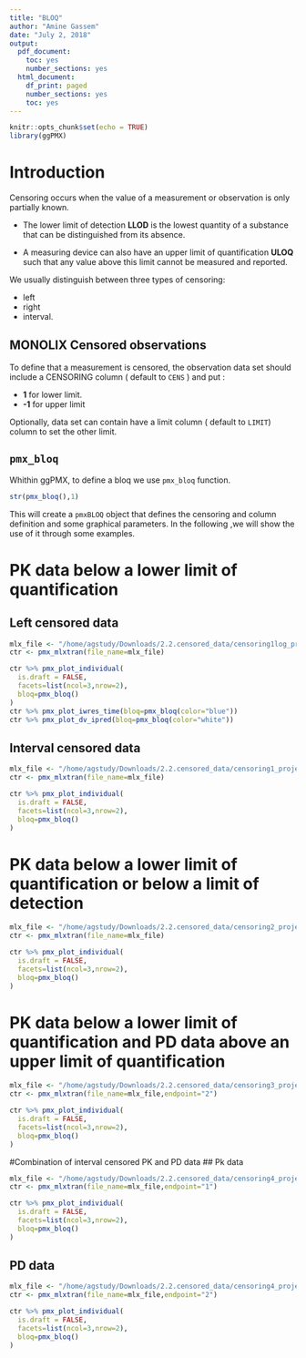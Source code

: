 ```yaml
---
title: "BLOQ"
author: "Amine Gassem"
date: "July 2, 2018"
output:
  pdf_document:
    toc: yes
    number_sections: yes
  html_document:
    df_print: paged
    number_sections: yes
    toc: yes
---
```


```r
knitr::opts_chunk$set(echo = TRUE)
library(ggPMX)
```



# Introduction

Censoring occurs when the value of a measurement or observation is only partially known. 

- The lower limit of detection **LLOD** is the lowest quantity of a substance that can be distinguished from its absence. 

- A measuring device can also have an upper limit of quantification **ULOQ** such that any value above this limit cannot be measured and reported.


We usually distinguish between three types of censoring: 

- left
- right 
- interval. 


## MONOLIX Censored observations

To define that a measurement is censored, the observation data set should include 
a CENSORING column ( default to `CENS` ) and put :

- **1** for lower limit.
- **-1** for upper limit 

Optionally, data set can contain have a limit column ( default to `LIMIT`) column to set the other limit.

## `pmx_bloq`

Whithin ggPMX, to define a bloq we use `pmx_bloq` function. 

```r
str(pmx_bloq(),1)
```

This will create a `pmxBLOQ` object that defines the censoring and column definition and some graphical parameters. In the following ,we will show the use of it through some examples.

# PK data below a lower limit of quantification

## Left censored data

```r
mlx_file <- "/home/agstudy/Downloads/2.2.censored_data/censoring1log_project.mlxtran"
ctr <- pmx_mlxtran(file_name=mlx_file)
```

```r
ctr %>% pmx_plot_individual(
  is.draft = FALSE,
  facets=list(ncol=3,nrow=2),
  bloq=pmx_bloq()
)
ctr %>% pmx_plot_iwres_time(bloq=pmx_bloq(color="blue"))
ctr %>% pmx_plot_dv_ipred(bloq=pmx_bloq(color="white"))

```

## Interval censored data

```r
mlx_file <- "/home/agstudy/Downloads/2.2.censored_data/censoring1_project.mlxtran"
ctr <- pmx_mlxtran(file_name=mlx_file)
```


```r
ctr %>% pmx_plot_individual(
  is.draft = FALSE,
  facets=list(ncol=3,nrow=2),
  bloq=pmx_bloq()
)

```




# PK data below a lower limit of quantification or below a limit of detection



```r
mlx_file <- "/home/agstudy/Downloads/2.2.censored_data/censoring2_project.mlxtran"
ctr <- pmx_mlxtran(file_name=mlx_file)

```


```r
ctr %>% pmx_plot_individual(
  is.draft = FALSE,
  facets=list(ncol=3,nrow=2),
  bloq=pmx_bloq()
)
```


# PK data below a lower limit of quantification and PD data above an upper limit of quantification

```r
mlx_file <- "/home/agstudy/Downloads/2.2.censored_data/censoring3_project.mlxtran"
ctr <- pmx_mlxtran(file_name=mlx_file,endpoint="2")

```


```r
ctr %>% pmx_plot_individual(
  is.draft = FALSE,
  facets=list(ncol=3,nrow=2),
  bloq=pmx_bloq()
)
```


#Combination of interval censored PK and PD data
## Pk data
```r
mlx_file <- "/home/agstudy/Downloads/2.2.censored_data/censoring4_project.mlxtran"
ctr <- pmx_mlxtran(file_name=mlx_file,endpoint="1")

```


```r
ctr %>% pmx_plot_individual(
  is.draft = FALSE,
  facets=list(ncol=3,nrow=2),
  bloq=pmx_bloq()
)
```

## PD data
```r
mlx_file <- "/home/agstudy/Downloads/2.2.censored_data/censoring4_project.mlxtran"
ctr <- pmx_mlxtran(file_name=mlx_file,endpoint="2")

```


```r
ctr %>% pmx_plot_individual(
  is.draft = FALSE,
  facets=list(ncol=3,nrow=2),
  bloq=pmx_bloq()
)
```